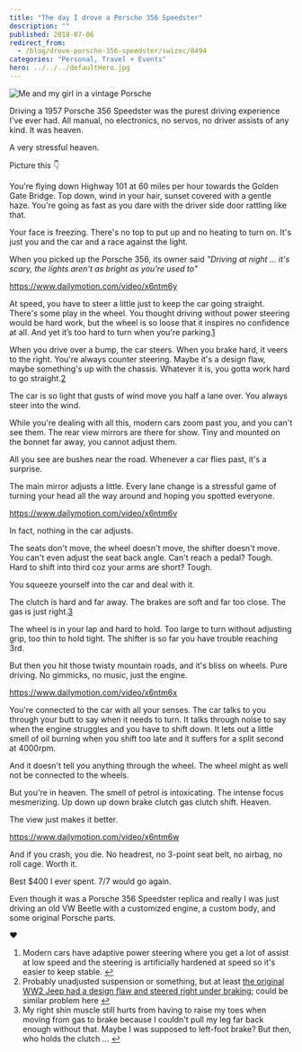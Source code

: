 ```yaml
---
title: "The day I drove a Porsche 356 Speedster"
description: ""
published: 2018-07-06
redirect_from:
  - /blog/drove-porsche-356-speedster/swizec/8494
categories: "Personal, Travel + Events"
hero: ../../../defaultHero.jpg
---
```


![Me and my girl in a vintage Porsche](https://swizec.com/wp-content/uploads/2018/07/vintage.jpg)

Driving a 1957 Porsche 356 Speedster was the purest driving experience I've ever had. All manual, no electronics, no servos, no driver assists of any kind. It was heaven.

A very stressful heaven.

Picture this 👇

You're flying down Highway 101 at 60 miles per hour towards the Golden Gate Bridge. Top down, wind in your hair, sunset covered with a gentle haze. You're going as fast as you dare with the driver side door rattling like that.

Your face is freezing. There's no top to put up and no heating to turn on. It's just you and the car and a race against the light.

When you picked up the Porsche 356, its owner said _"Driving at night ... it's scary, the lights aren't as bright as you're used to"_

https://www.dailymotion.com/video/x6ntm6y

At speed, you have to steer a little just to keep the car going straight. There's some play in the wheel. You thought driving without power steering would be hard work, but the wheel is so loose that it inspires no confidence at all. And yet it’s too hard to turn when you're parking.[1](#fn1)

When you drive over a bump, the car steers. When you brake hard, it veers to the right. You're always counter steering. Maybe it's a design flaw, maybe something's up with the chassis. Whatever it is, you gotta work hard to go straight.[2](#fn2)

The car is so light that gusts of wind move you half a lane over. You always steer into the wind.

While you're dealing with all this, modern cars zoom past you, and you can't see them. The rear view mirrors are there for show. Tiny and mounted on the bonnet far away, you cannot adjust them.

All you see are bushes near the road. Whenever a car flies past, it's a surprise.

The main mirror adjusts a little. Every lane change is a stressful game of turning your head all the way around and hoping you spotted everyone.

https://www.dailymotion.com/video/x6ntm6v

In fact, nothing in the car adjusts.

The seats don't move, the wheel doesn't move, the shifter doesn't move. You can't even adjust the seat back angle. Can't reach a pedal? Tough. Hard to shift into third coz your arms are short? Tough.

You squeeze yourself into the car and deal with it.

The clutch is hard and far away. The brakes are soft and far too close. The gas is just right.[3](#fn3)

The wheel is in your lap and hard to hold. Too large to turn without adjusting grip, too thin to hold tight. The shifter is so far you have trouble reaching 3rd.

But then you hit those twisty mountain roads, and it's bliss on wheels. Pure driving. No gimmicks, no music, just the engine.

https://www.dailymotion.com/video/x6ntm6x

You're connected to the car with all your senses. The car talks to you through your butt to say when it needs to turn. It talks through noise to say when the engine struggles and you have to shift down. It lets out a little smell of oil burning when you shift too late and it suffers for a split second at 4000rpm.

And it doesn't tell you anything through the wheel. The wheel might as well not be connected to the wheels.

But you're in heaven. The smell of petrol is intoxicating. The intense focus mesmerizing. Up down up down brake clutch gas clutch shift. Heaven.

The view just makes it better.

https://www.dailymotion.com/video/x6ntm6w

And if you crash, you die. No headrest, no 3-point seat belt, no airbag, no roll cage. Worth it.

Best $400 I ever spent. 7/7 would go again.

Even though it was a Porsche 356 Speedster replica and really I was just driving an old VW Beetle with a customized engine, a custom body, and some original Porsche parts.

❤️

1.  Modern cars have adaptive power steering where you get a lot of assist at low speed and the steering is artificially hardened at speed so it's easier to keep stable. [↩](#ffn1)
2.  Probably unadjusted suspension or something, but at least [the original WW2 Jeep had a design flaw and steered right under braking](https://jalopnik.com/the-legendary-world-war-ii-jeep-had-a-dangerous-enginee-1797186236); could be similar problem here [↩](#ffn2)
3.  My right shin muscle still hurts from having to raise my toes when moving from gas to brake because I couldn't pull my leg far back enough without that. Maybe I was supposed to left-foot brake? But then, who holds the clutch ... [↩](#ffn3)
